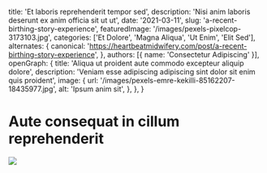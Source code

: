   title: 'Et laboris reprehenderit tempor sed',
  description: 'Nisi anim laboris deserunt ex anim officia sit ut ut',
  date: '2021-03-11',
  slug: 'a-recent-birthing-story-experience',
  featuredImage: '/images/pexels-pixelcop-3173103.jpg',
  categories: ['Et Dolore', 'Magna Aliqua', 'Ut Enim', 'Elit Sed'],
  alternates: {
    canonical: 'https://heartbeatmidwifery.com/post/a-recent-birthing-story-experience',
  },
  authors: [{ name: 'Consectetur Adipiscing' }],
  openGraph: {
    title: 'Aliqua ut proident aute commodo excepteur aliquip dolore',
    description: 'Veniam esse adipiscing adipiscing sint dolor sit enim quis proident',
    image: {
      url: '/images/pexels-emre-kekilli-85162207-18435977.jpg',
      alt: 'Ipsum anim sit',
    },
  },
}


# Aute consequat in cillum reprehenderit

<Image
  src="/images/pexels-pixelcop-3173103.jpg"
  size="large"
  wrap={true}
/>

